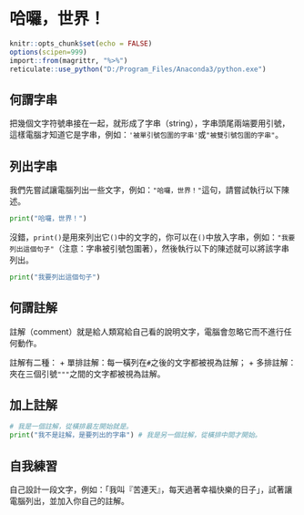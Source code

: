 # 哈囉，世界！

```r
knitr::opts_chunk$set(echo = FALSE)
options(scipen=999)
import::from(magrittr, "%>%")
reticulate::use_python("D:/Program_Files/Anaconda3/python.exe")
```

## 何謂字串

把幾個文字符號串接在一起，就形成了字串（string），字串頭尾兩端要用引號，這樣電腦才知道它是字串，例如：`'被單引號包圍的字串'`或`"被雙引號包圍的字串"`。

## 列出字串

我們先嘗試讓電腦列出一些文字，例如：`"哈囉，世界！"`這句，請嘗試執行以下陳述。

```python
print("哈囉，世界！")
```

沒錯，`print()`是用來列出它`()`中的文字的，你可以在`()`中放入字串，例如：`"我要列出這個句子"`（注意：字串被引號包圍著），然後執行以下的陳述就可以將該字串列出。

```python
print("我要列出這個句子")
```

## 何謂註解

註解（comment）就是給人類寫給自己看的說明文字，電腦會忽略它而不進行任何動作。

註解有二種：
+ 單排註解：每一橫列在`#`之後的文字都被視為註解；
+ 多排註解：夾在三個引號`"""`之間的文字都被視為註解。

## 加上註解

```python
# 我是一個註解，從橫排最左開始就是。
print("我不是註解，是要列出的字串") # 我是另一個註解，從橫排中間才開始。
```

## 自我練習

自己設計一段文字，例如：「我叫『苦連天』，每天過著幸福快樂的日子」，試著讓電腦列出，並加入你自己的註解。
